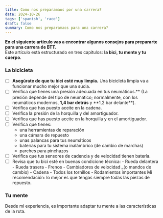 ```yaml
---
title: Como nos preparamaos por una carrera?
date: 2024-10-26
tags: ['spanish', 'race']
draft: false
summary: Como nos preparamaos para una carrera?
---
```


**En el siguiente artículo vas a encontrar algunos consejos para prepararte para una carrera de BTT.**  
Este artículo está estructurado en tres capítulos: **la bici, tu mente y tu cuerpo.**

### La bicicleta

- [ ] **Asegúrate de que tu bici esté muy limpia.** Una bicicleta limpia va a funcionar mucho mejor que una sucia.
- [ ] Verifica que tienes una presión adecuada en tus neumáticos.** (La presión depende del tipo de neumático; normalmente, con los neumáticos modernos, **1,4 bar detrás** y **1,2 bar delante\*\*).
- [ ] Verifica que has puesto aceite en la cadena.
- [ ] Verifica la presión de la horquilla y del amortiguador.
- [ ] Verifica que has puesto aceite en la horquilla y en el amortiguador.
- [ ] Verifica que tienes:
  - una herramientas de reparación
  - una cámara de repuesto
  - unas palancas para tus neumáticos
  - baterías para tu sistema inalámbrico (de cambio de marchas)
  - parches para pinchazos
- [ ] Verifica que tus sensores de cadencia y de velocidad tienen batería.
- [ ] Revisa que tu bici esté en buenas condicione técnica: - Rueda delantera - Rueda trasera - Frenos - Cambiadores de velocidad \_(o mandos de cambio) - Cadena - Todos los tornillos - Rodamientos importantes
      Mi recomendación: lo mejor es que tengas siempre todas las piezas de repuesto.

### Tu mente

Desde mi experiencia, es importante adaptar tu mente a las características de la ruta.
